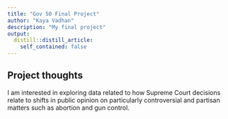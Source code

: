 ```yaml
---
title: "Gov 50 Final Project"
author: "Kaya Vadhan"
description: "My final project"
output:
  distill::distill_article:
    self_contained: false
---
```




## Project thoughts

I am interested in exploring data related to how Supreme Court decisions relate to shifts in public opinion on particularly controversial and partisan matters such as abortion and gun control. 